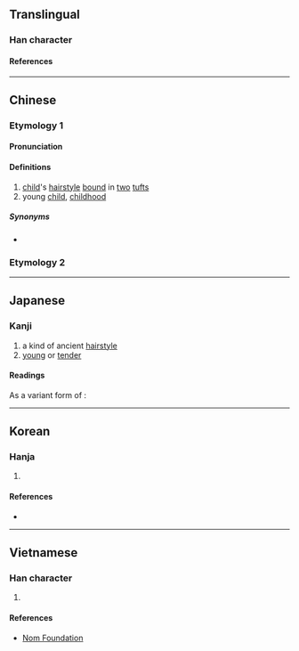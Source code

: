 {{also|卝}}
<!-- may be replaced by zh-forms -->
{{character info}}
==Translingual==

===Han character===
{{Han char|rn=2|rad=丨|as=04|sn=5|four=22770|canj=VLLLM|ids=⿲丩丨𠃎(G),⿰⿰𠄌丿⿰丨𠃎(G),⿰⿰𠃊丿⿰丨𠃎(HTJK)}}

====References====
{{Han ref|kx=0079.100|dkj=00077|dj=0161.040|hdz=10052.120|uh=4E31}}

----

==Chinese==
{{zh-forms|alt=卝}}

===Etymology 1===
====Pronunciation====
{{zh-pron
|m=guàn
|c=gwaan3
|mn=koàn
|mc=y
|oc=y
|ma=
|cat=n
}}

====Definitions====
{{zh-hanzi}}

# [[child]]'s [[hairstyle]] [[bound]] in [[two]] [[tuft]]s
# young [[child]], [[childhood]]

=====Synonyms=====
* {{zh-l|總角}}

===Etymology 2===
{{zh-see|礦|v}}

----

==Japanese==

===Kanji===
{{ja-kanji|grade=uc|rs=丨04}}

# a kind of ancient [[hairstyle]]
# [[young]] or [[tender]]

====Readings====
{{ja-readings
|goon=けん<けん<くゑん
|kanon=かん<くわん
|kun=あげまき-, おさな-い<をさな-い
}}
As a variant form of {{ja-l|礦}}:
{{ja-readings
|goon=きょう<きやう<くゐやう
|kanon=こう<くわう
|kun=あらがね-
}}

----

==Korean==

===Hanja===
{{ko-hanja|hangeul=관|rv=gwan|mr=kwan|eumhun=쌍상투|ehrv=ssangsangtu|ehmr=ssangsangt'u|ehy=}}

# {{rfdef|ko|sort=丨04}}

====References====
* {{Hanja ref|nav=12882}}

----

==Vietnamese==

===Han character===
{{vi-readings|reading=[[quán]]|rs=丨04}}

# {{rfdef|vi|sort=丨04}}

====References====
* [http://nomfoundation.org/common/nom_details.php?codepoint=4e31 Nom Foundation]